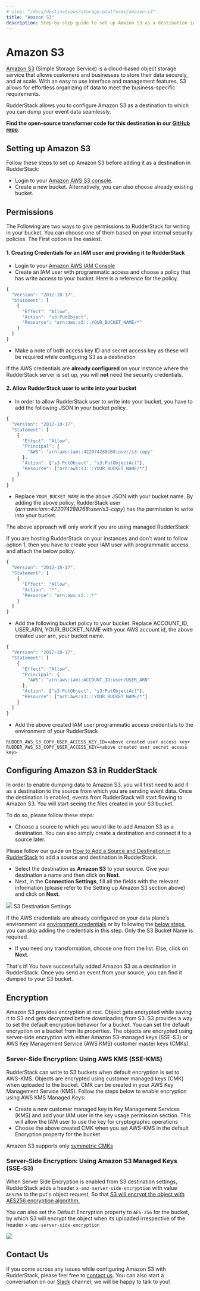 ```yaml
---
# slug: "/docs/destinations/storage-platforms/amazon-s3"
title: "Amazon S3"
description: Step-by-step guide to set up Amazon S3 as a destination in RudderStack.
---
```


# Amazon S3

[Amazon S3](https://aws.amazon.com/s3/) \(Simple Storage Service\) is a cloud-based object storage service that allows customers and businesses to store their data securely, and at scale. With an easy to use interface and management features, S3 allows for effortless organizing of data to meet the business-specific requirements.

RudderStack allows you to configure Amazon S3 as a destination to which you can dump your event data seamlessly.

<div class="successBlock">

  **Find the open-source transformer code for this destination in our <a href="https://github.com/rudderlabs/rudder-transformer/tree/master/v0/destinations/s3">GitHub repo</a>.**
</div>

## Setting up Amazon S3

Follow these steps to set up Amazon S3 before adding it as a destination in RudderStack:

- Login to your [Amazon AWS S3 console](https://aws.amazon.com/console/).
- Create a new bucket. Alternatively, you can also choose already existing bucket.

## Permissions

The Following are two ways to give permissions to RudderStack for writing in your bucket. You can choose one of them based on your internal security policies. The First option is the easiest.

#### 1. Creating Credentials for an IAM user and providing it to RudderStack

- Login to your [Amazon AWS IAM Console](https://console.aws.amazon.com/iam/home?region=us-east-1)
- Create an IAM user with programmatic access and choose a policy that has write access to your bucket. Here is a reference for the policy.

```javascript
{
  "Version": "2012-10-17",
  "Statement": [
    {
      "Effect": "Allow",
      "Action": "s3:PutObject",
      "Resource": "arn:aws:s3:::YOUR_BUCKET_NAME/*"
    }
  ]
}
```

- Make a note of both access key ID and secret access key as these will be required while configuring S3 as a destination

<div class="infoBlock">

If the AWS credentials are **already configured** on your instance where the RudderStack server is set up, you will **not** need the security credentials.

</div>

#### 2. Allow RudderStack user to write into your bucket

- In order to allow RudderStack user to write into your bucket, you have to add the following JSON in your bucket policy.

```javascript
{
  "Version": "2012-10-17",
  "Statement": [
    {
      "Effect": "Allow",
      "Principal": {
        "AWS": "arn:aws:iam::422074288268:user/s3-copy"
      },
      "Action": ["s3:PutObject", "s3:PutObjectAcl"],
      "Resource": ["arn:aws:s3:::YOUR_BUCKET_NAME/*"]
    }
  ]
}
```

- Replace `YOUR_BUCKET_NAME` in the above JSON with your bucket name. By adding the above policy, RudderStack user \(_arn:aws:iam::422074288268:user/s3-copy_\) has the permission to write into your bucket.

<div class="infoBlock">

The above approach will only work if you are using managed RudderStack

</div>

If you are hosting RudderStack on your instances and don't want to follow option 1, then you have to create your IAM user with programmatic access and attach the below policy.

```javascript
{
  "Version": "2012-10-17",
  "Statement": [
    {
      "Effect": "Allow",
      "Action": "*",
      "Resource": "arn:aws:s3:::*"
    }
  ]
}
```

- Add the following bucket policy to your bucket. Replace ACCOUNT_ID, USER_ARN, YOUR_BUCKET_NAME with your AWS account id, the above created user arn, your bucket name.

```javascript
{
  "Version": "2012-10-17",
  "Statement": [
    {
      "Effect": "Allow",
      "Principal": {
        "AWS": "arn:aws:iam::ACCOUNT_ID:user/USER_ARN"
      },
      "Action": ["s3:PutObject", "s3:PutObjectAcl"],
      "Resource": ["arn:aws:s3:::YOUR_BUCKET_NAME/*"]
    }
  ]
}
```

- Add the above created IAM user programmatic access credentials to the environment of your RudderStack

```markup
RUDDER_AWS_S3_COPY_USER_ACCESS_KEY_ID=<above created user access key>
RUDDER_AWS_S3_COPY_USER_ACCESS_KEY=<above created user secret access key>
```

## **Configuring** Amazon S3 **in RudderStack**

In order to enable dumping data to Amazon S3, you will first need to add it as a destination to the source from which you are sending event data. Once the destination is enabled, events from RudderStack will start flowing to Amazon S3. You will start seeing the files created in your S3 bucket.

To do so, please follow these steps:

- Choose a source to which you would like to add Amazon S3 as a destination. You can also simply create a destination and connect it to a source later.

<div class="infoBlock">

Please follow our guide on <a href="https://rudderstack.com/docs/connections/adding-source-and-destination-rudderstack/">How to Add a Source and Destination in RudderStack</a> to add a source and destination in RudderStack.

</div>

- Select the destination as **Amazon S3** to your source. Give your destination a name and then click on **Next**.
- Next, in the **Connection Settings**, fill all the fields with the relevant information \(please refer to the Setting up Amazon S3 section above\) and click on **Next**.

<img src="../../../../images/assets/screenshot-2020-06-01-at-2.29.13-pm.png" />
<span class="imageTitle">S3 Destination Settings</span>

<div class="infoBlock">

If the AWS credentials are already configured on your data plane's environment via [environment credentials](https://docs.aws.amazon.com/sdk-for-go/v1/developer-guide/configuring-sdk.html#specifying-credentials) or by following the [below steps](https://rudderstack.com/docs/destinations/storage-platforms/amazon-s3/#permissions), you can skip adding the credentials in this step. Only the S3 Bucket Name is required.

</div>

- If you need any transformation, choose one from the list. Else, click on **Next**.

That's it! You have successfully added Amazon S3 as a destination in RudderStack. Once you send an event from your source, you can find it dumped to your S3 bucket.

## Encryption

Amazon S3 provides encryption at rest. Object gets encrypted while saving it to S3 and gets decrypted before downloading from S3. S3 provides a way to set the default encryption behavior for a bucket. You can set the default encryption on a bucket from its properties. The objects are encrypted using server-side encryption with either Amazon S3-managed keys \(SSE-S3\) or AWS Key Management Service \(AWS KMS\) customer master keys \(CMKs\).

### Server-Side Encryption: Using AWS KMS \(SSE-KMS\)

RudderStack can write to S3 buckets when default encryption is set to AWS-KMS. Objects are encrypted using customer managed keys \(CMK\) when uploaded to the bucket. CMK can be created in your AWS Key Management Service \(KMS\). Follow the steps below to enable encryption using AWS KMS Managed Keys:

- Create a new customer managed key in Key Management Services \(KMS\) and add your IAM user in the key usage permission section. This will allow the IAM user to use the key for cryptographic operations
- Choose the above created CMK when you set AWS-KMS in the default Encryption property for the bucket

<div class="infoBlock">

Amazon S3 supports only [symmetric CMKs](https://docs.aws.amazon.com/kms/latest/developerguide/symm-asymm-concepts.html#symmetric-cmks)

</div>

### Server-Side Encryption: Using Amazon S3 Managed Keys \(SSE-S3\)

When Server Side Encryption is enabled from S3 destination settings, RudderStack adds a header `x-amz-server-side-encryption` with value `AES256` to the put's object request, So that [S3 will encrypt the object with AES256 encryption algorithm.](https://docs.aws.amazon.com/AmazonS3/latest/dev/SSEUsingRESTAPI.html)

You can also set the Default Encryption property to `AES-256` for the bucket, by which S3 will encrypt the object when its uploaded irrespective of the header `x-amz-server-side-encryption`

<img src="../../../../images/assets/screenshot-2020-06-01-at-2.58.08-pm.png" />

## Contact Us

If you come across any issues while configuring Amazon S3 with RudderStack, please feel free to [contact us](mailto:%20docs@rudderstack.com). You can also start a conversation on our [Slack](https://rudderstack.com/join-rudderstack-slack-community) channel; we will be happy to talk to you!
